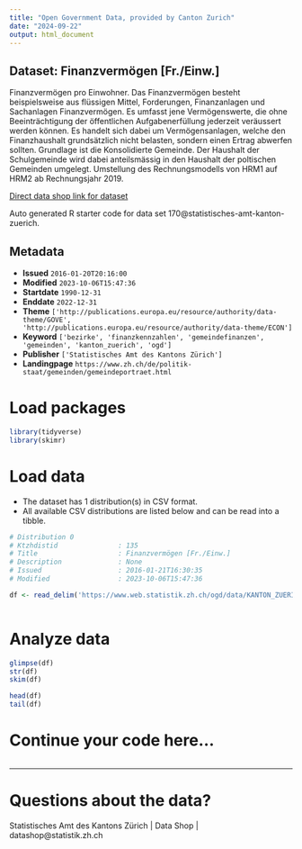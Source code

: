 ```yaml
---
title: "Open Government Data, provided by Canton Zurich"
date: "2024-09-22"
output: html_document
---
```


## Dataset: Finanzvermögen [Fr./Einw.]

Finanzvermögen pro Einwohner. Das Finanzvermögen besteht beispielsweise aus flüssigen Mittel, Forderungen, Finanzanlagen und Sachanlagen Finanzvermögen. Es umfasst jene Vermögenswerte, die ohne Beeinträchtigung der öffentlichen Aufgabenerfüllung jederzeit veräussert werden können. Es handelt sich dabei um Vermögensanlagen, welche den Finanzhaushalt grundsätzlich nicht belasten, sondern einen Ertrag abwerfen sollten. Grundlage ist die Konsolidierte Gemeinde. Der Haushalt der Schulgemeinde wird dabei anteilsmässig in den Haushalt der poltischen Gemeinden umgelegt. Umstellung des Rechnungsmodells von HRM1 auf HRM2 ab Rechnungsjahr 2019.

[Direct data shop link for dataset](https://www.zh.ch/de/politik-staat/statistik-daten/datenkatalog.html#/datasets/170@statistisches-amt-kanton-zuerich)

Auto generated R starter code for data set 170@statistisches-amt-kanton-zuerich.

## Metadata

- **Issued** `2016-01-20T20:16:00`
- **Modified** `2023-10-06T15:47:36`
- **Startdate** `1990-12-31`
- **Enddate** `2022-12-31`
- **Theme** `['http://publications.europa.eu/resource/authority/data-theme/GOVE', 'http://publications.europa.eu/resource/authority/data-theme/ECON']`
- **Keyword** `['bezirke', 'finanzkennzahlen', 'gemeindefinanzen', 'gemeinden', 'kanton_zuerich', 'ogd']`
- **Publisher** `['Statistisches Amt des Kantons Zürich']`
- **Landingpage** `https://www.zh.ch/de/politik-staat/gemeinden/gemeindeportraet.html`


# Load packages

```r

library(tidyverse)
library(skimr)

```

# Load data

-   The dataset has 1 distribution(s) in CSV format.
-   All available CSV distributions are listed below and can be read into a tibble.

```r

# Distribution 0
# Ktzhdistid               : 135
# Title                    : Finanzvermögen [Fr./Einw.]
# Description              : None
# Issued                   : 2016-01-21T16:30:35
# Modified                 : 2023-10-06T15:47:36

df <- read_delim('https://www.web.statistik.zh.ch/ogd/data/KANTON_ZUERICH_415.csv')



```

# Analyze data

```r

glimpse(df)
str(df)
skim(df)

head(df)
tail(df)

```

# Continue your code here...

```r

```

------------------------------------------------------------------------

# Questions about the data?

Statistisches Amt des Kantons Zürich | Data Shop | datashop@statistik.zh.ch
